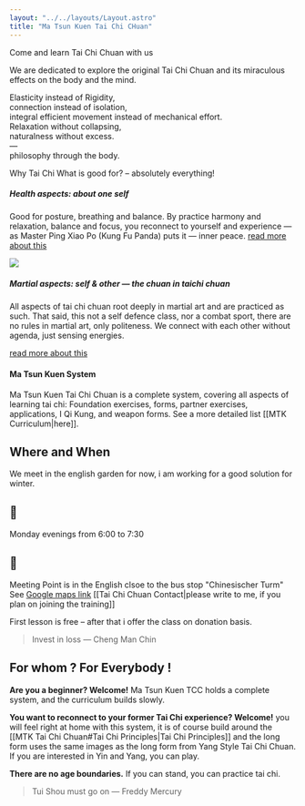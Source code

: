```yaml
---
layout: "../../layouts/Layout.astro"
title: "Ma Tsun Kuen Tai Chi CHuan"
---
```



<section class="slide">
<div class="inner">

<CurvedHeadline tag="h2" class="absolute w-[2000px] top-[0] left-0  fill-purple">Come and learn Tai Chi Chuan with us</CurvedHeadline>

We are dedicated to explore the original Tai Chi Chuan and its miraculous effects on the body and the mind.

Elasticity instead of Rigidity,<br />
connection instead of isolation,<br />
integral efficient movement instead of mechanical effort.<br />
Relaxation without collapsing,<br />
naturalness without excess.<br />
—<br />
philosophy through the body.



</div>
</section>
<section class="slide">
<div class="inner">

<CurvedHeadline tag="h2" offset="5" class="absolute w-[2000px] top-[0] left-0 fill-red-600">Why Tai Chi</CurvedHeadline>
What is good for? – absolutely everything!
##### Health aspects: about one self
Good for posture, breathing and balance.
By practice harmony and relaxation, balance and focus, you reconnect to yourself and experience — as Master Ping Xiao Po (Kung Fu Panda) puts it — inner peace.
[read more about this](./taichi#health-aspects)

![](https://media0.giphy.com/media/v1.Y2lkPTc5MGI3NjExczE4MjU0NHJnMmp3NWQ3aTU0MmZjb3R3ZWNqYTFmNjJ2bHZweXQ1ayZlcD12MV9naWZzX3NlYXJjaCZjdD1n/jXtdnZlhK7Fbfo4Ioc/200.webp)

##### Martial aspects: self & other — the chuan in taichi chuan
All aspects of tai chi chuan root deeply in martial art and are practiced as such.
That said, this not a self defence class, nor a combat sport,
there are no rules in martial art, only politeness.
We connect with each other without agenda, just sensing energies.

[read more about this](./taichi#martial-aspects)

#### Ma Tsun Kuen System
Ma Tsun Kuen Tai Chi Chuan is a complete system, covering all aspects of learning tai chi: Foundation exercises, forms, partner exercises, applications, I Qi Kung, and weapon forms.
See a more detailed list [[MTK Curriculum|here]].

</div>
</section>
<section class="slide">
<div class="inner">

## Where and When
We meet in the english garden for now, i am working for a good solution for winter.
# 📅 
Monday evenings from 6:00 to 7:30
# 📍
Meeting Point is in the English clsoe to the bus stop "Chinesischer Turm"
See [Google maps link](https://maps.app.goo.gl/B487KdWNx74MfPqt9)
[[Tai Chi Chuan Contact|please write to me, if you plan on joining the training]]


First lesson is free – after that i offer the class on donation basis.

> Invest in loss — Cheng Man Chin

</div>
</section>
<section class="slide">
<div class="inner">

## For whom ? For Everybody !

**Are you a beginner? Welcome!**
Ma Tsun Kuen TCC holds a complete system, and the curriculum builds slowly.

**You want to reconnect to your former Tai Chi experience? Welcome!**
you will feel right at home with this system, it is of course build around the [[MTK Tai Chi Chuan#Tai Chi Principles|Tai Chi Principles]] and the long form uses the same images as the long form from Yang Style Tai Chi Chuan.
If you are interested in Yin and Yang, you can play.

**There are no age boundaries.**
If you can stand, you can practice tai chi.

> Tui Shou must go on — Freddy Mercury

</div>
</section>
